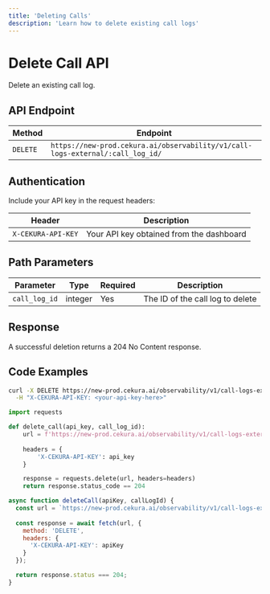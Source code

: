 ---
title: 'Deleting Calls'
description: 'Learn how to delete existing call logs'
---

# Delete Call API

Delete an existing call log.

## API Endpoint

| Method | Endpoint |
|--------|----------|
| `DELETE` | `https://new-prod.cekura.ai/observability/v1/call-logs-external/:call_log_id/` |

## Authentication

Include your API key in the request headers:

| Header | Description |
|--------|-------------|
| `X-CEKURA-API-KEY` | Your API key obtained from the dashboard |

## Path Parameters

| Parameter | Type | Required | Description |
|-----------|------|----------|-------------|
| `call_log_id` | integer | Yes | The ID of the call log to delete |

## Response

A successful deletion returns a 204 No Content response.

## Code Examples

<CodeGroup>

```bash Curl
curl -X DELETE https://new-prod.cekura.ai/observability/v1/call-logs-external/:call_log_id/ \
  -H "X-CEKURA-API-KEY: <your-api-key-here>"
```

```python Python
import requests

def delete_call(api_key, call_log_id):
    url = f'https://new-prod.cekura.ai/observability/v1/call-logs-external/{call_log_id}/'
    
    headers = {
        'X-CEKURA-API-KEY': api_key
    }

    response = requests.delete(url, headers=headers)
    return response.status_code == 204
```

```javascript JavaScript
async function deleteCall(apiKey, callLogId) {
  const url = `https://new-prod.cekura.ai/observability/v1/call-logs-external/${callLogId}/`;
  
  const response = await fetch(url, {
    method: 'DELETE',
    headers: {
      'X-CEKURA-API-KEY': apiKey
    }
  });

  return response.status === 204;
}
```

</CodeGroup>
